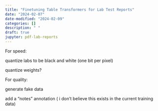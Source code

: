 ```yaml
---
title: "Finetuning Table Transformers for Lab Test Reports"
date: "2024-02-07"
date-modified: "2024-02-09"
categories: []
description: " "
draft: true
jupyter: pdf-lab-reports
---
```


For speed:

quantize labs to be black and white (one bit per pixel)

quantize weights?

For quality:

generate fake data

add a "notes" annotation ( i don't believe this exists in the current training data)
